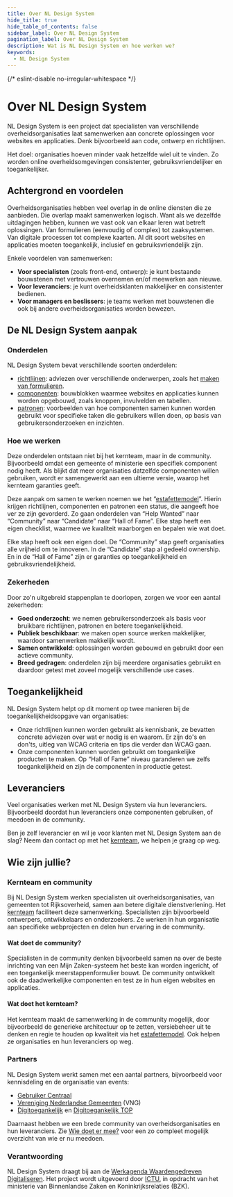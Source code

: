 ```yaml
---
title: Over NL Design System
hide_title: true
hide_table_of_contents: false
sidebar_label: Over NL Design System
pagination_label: Over NL Design System
description: Wat is NL Design System en hoe werken we?
keywords:
  - NL Design System
---
```


{/* eslint-disable  no-irregular-whitespace */}

# Over NL Design System

NL Design System is een project dat specialisten van verschillende overheidsorganisaties laat samenwerken aan concrete oplossingen voor websites en applicaties. Denk bijvoorbeeld aan code, ontwerp en richtlijnen.

Het doel: organisaties hoeven minder vaak hetzelfde wiel uit te vinden. Zo worden online overheidsomgevingen consistenter, gebruiksvriendelijker en toegankelijker.

## Achtergrond en voordelen

Overheidsorganisaties hebben veel overlap in de online diensten die ze aanbieden. Die overlap maakt samenwerken logisch. Want als we dezelfde uitdagingen hebben, kunnen we vast ook van elkaar leren wat betreft oplossingen. Van formulieren (eenvoudig of complex) tot zaaksystemen. Van digitale processen tot complexe kaarten. Al dit soort websites en applicaties moeten toegankelijk, inclusief en gebruiksvriendelijk zijn.

Enkele voordelen van samenwerken:

- **Voor specialisten** (zoals front-end, ontwerp): je kunt bestaande bouwstenen met vertrouwen overnemen en/of meewerken aan nieuwe.
- **Voor leveranciers**: je kunt overheidsklanten makkelijker en consistenter bedienen.
- **Voor managers en beslissers**: je teams werken met bouwstenen die ook bij andere overheidsorganisaties worden bewezen.

## De NL Design System aanpak

### Onderdelen

NL Design System bevat verschillende soorten onderdelen:

- [richtlijnen](/richtlijnen): adviezen over verschillende onderwerpen, zoals het [maken van formulieren](/richtlijnen/formulieren/).
- [componenten](/componenten): bouwblokken waarmee websites en applicaties kunnen worden opgebouwd, zoals knoppen, invulvelden en tabellen.
- [patronen](/voorbeelden/patronen): voorbeelden van hoe componenten samen kunnen worden gebruikt voor specifieke taken die gebruikers willen doen, op basis van gebruikersonderzoeken en inzichten.

### Hoe we werken

Deze onderdelen ontstaan niet bij het kernteam, maar in de community. Bijvoorbeeld omdat een gemeente of ministerie een specifiek component nodig heeft. Als blijkt dat meer organisaties datzelfde componenten willen gebruiken, wordt er samengewerkt aan een ultieme versie, waarop het kernteam garanties geeft.

Deze aanpak om samen te werken noemen we het “[estafettemodel](/handboek/estafettemodel)”. Hierin krijgen richtlijnen, componenten en patronen een status, die aangeeft hoe ver ze zijn gevorderd. Zo gaan onderdelen van “Help Wanted” naar “Community” naar “Candidate” naar “Hall of Fame”. Elke stap heeft een eigen checklist, waarmee we kwaliteit waarborgen en bepalen wie wat doet.

Elke stap heeft ook een eigen doel. De “Community” stap geeft organisaties alle vrijheid om te innoveren. In de “Candidate” stap al gedeeld ownership. En in de “Hall of Fame” zijn er garanties op toegankelijkheid en gebruiksvriendelijkheid.

### Zekerheden

Door zo'n uitgebreid stappenplan te doorlopen, zorgen we voor een aantal zekerheden:

- **Goed onderzocht**: we nemen gebruikersonderzoek als basis voor bruikbare richtlijnen, patronen en betere toegankelijkheid.​
- **Publiek beschikbaar**: ​we maken open source werken makkelijker, waardoor samenwerken makkelijk wordt.​
- **Samen ontwikkeld**: oplossingen worden gebouwd en gebruikt door een actieve community.​
- **Breed gedragen**: onderdelen zijn bij meerdere organisaties gebruikt en daardoor getest met zoveel mogelijk verschillende use cases.

## Toegankelijkheid

NL Design System helpt op dit moment op twee manieren bij de toegankelijkheidsopgave van organisaties:

- Onze richtlijnen kunnen worden gebruikt als kennisbank, ze bevatten concrete adviezen over wat er nodig is en waarom. Er zijn do's en don'ts, uitleg van WCAG criteria en tips die verder dan WCAG gaan.
- Onze componenten kunnen worden gebruikt om toegankelijke producten te maken. Op “Hall of Fame” niveau garanderen we zelfs toegankelijkheid en zijn de componenten in productie getest.

## Leveranciers

Veel organisaties werken met NL Design System via hun leveranciers. Bijvoorbeeld doordat hun leveranciers onze componenten gebruiken, of meedoen in de community.

Ben je zelf leverancier en wil je voor klanten met NL Design System aan de slag? Neem dan contact op met het [kernteam](/project/kernteam), we helpen je graag op weg.

## Wie zijn jullie?

### Kernteam en community

Bij NL Design System werken specialisten uit overheidsorganisaties, van gemeenten tot Rijksoverheid, samen aan betere digitale dienstverlening. Het [kernteam](/project/kernteam) faciliteert deze samenwerking. Specialisten zijn bijvoorbeeld ontwerpers, ontwikkelaars en onderzoekers. Ze werken in hun organisatie aan specifieke webprojecten en delen hun ervaring in de community.

#### Wat doet de community?

Specialisten in de community denken bijvoorbeeld samen na over de beste inrichting van een Mijn Zaken-systeem het beste kan worden ingericht, of een toegankelijk meerstappenformulier bouwt. De community ontwikkelt ook de daadwerkelijke componenten en test ze in hun eigen websites en applicaties.

#### Wat doet het kernteam?

Het kernteam maakt de samenwerking in de community mogelijk, door bijvoorbeeld de generieke architectuur op te zetten, versiebeheer uit te denken en regie te houden op kwaliteit via het [estafettemodel](/handboek/estafettemodel). Ook helpen ze organisaties en hun leveranciers op weg.

### Partners

NL Design System werkt samen met een aantal partners, bijvoorbeeld voor kennisdeling en de organisatie van events:

- [Gebruiker Centraal](https://www.gebruikercentraal.nl/)
- [Vereniging Nederlandse Gemeenten](https://vng.nl/) (VNG)
- [Digitoegankelijk](https://digitoegankelijk.nl/) en [Digitoegankelijk TOP](https://www.digitaleoverheid.nl/overzicht-van-alle-onderwerpen/digitale-inclusie/digitaal-toegankelijk/digitoegankelijk-toezichts-en-ondersteuningsprogramma/)

Daarnaast hebben we een brede community van overheidsorganisaties en hun leveranciers. Zie [Wie doet er mee?](/community/wie-doet-mee) voor een zo compleet mogelijk overzicht van wie er nu meedoen.

### Verantwoording

NL Design System draagt bij aan de [Werkagenda Waardengedreven Digitaliseren](https://www.digitaleoverheid.nl/werkagenda-waardengedreven-digitaliseren/#Borgen-van-privacy-verantwoord-datagebruik-en-vergroten-ransparantie-over-gegevensverwerking-en-uitwisseling-Overzicht). Het project wordt uitgevoerd door [ICTU](https://ictu.nl/), in opdracht van het ministerie van Binnenlandse Zaken en Koninkrijksrelaties (BZK).
